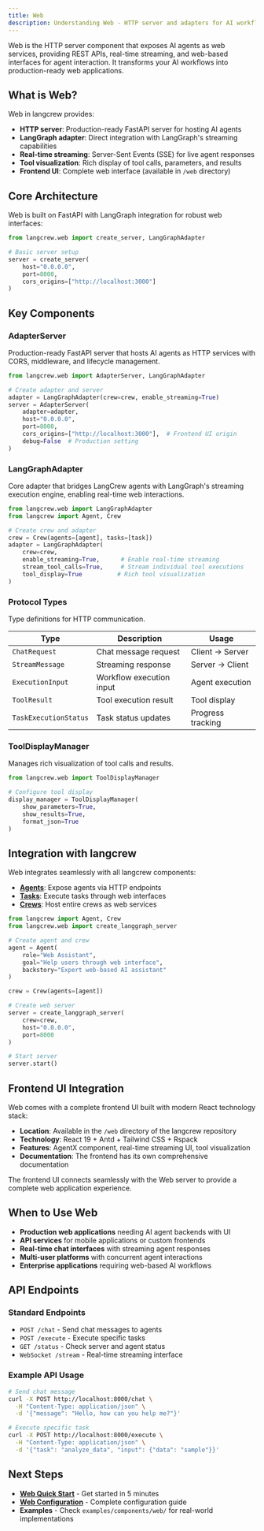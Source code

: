 ```yaml
---
title: Web
description: Understanding Web - HTTP server and adapters for AI workflows
---
```


Web is the HTTP server component that exposes AI agents as web services, providing REST APIs, real-time streaming, and web-based interfaces for agent interaction. It transforms your AI workflows into production-ready web applications.

## What is Web?

Web in langcrew provides:
- **HTTP server**: Production-ready FastAPI server for hosting AI agents
- **LangGraph adapter**: Direct integration with LangGraph's streaming capabilities  
- **Real-time streaming**: Server-Sent Events (SSE) for live agent responses
- **Tool visualization**: Rich display of tool calls, parameters, and results
- **Frontend UI**: Complete web interface (available in `/web` directory)

## Core Architecture

Web is built on FastAPI with LangGraph integration for robust web interfaces:

```python
from langcrew.web import create_server, LangGraphAdapter

# Basic server setup
server = create_server(
    host="0.0.0.0",
    port=8000,
    cors_origins=["http://localhost:3000"]
)
```

## Key Components

### AdapterServer
Production-ready FastAPI server that hosts AI agents as HTTP services with CORS, middleware, and lifecycle management.

```python
from langcrew.web import AdapterServer, LangGraphAdapter

# Create adapter and server
adapter = LangGraphAdapter(crew=crew, enable_streaming=True)
server = AdapterServer(
    adapter=adapter,
    host="0.0.0.0",
    port=8000,
    cors_origins=["http://localhost:3000"],  # Frontend UI origin
    debug=False  # Production setting
)
```

### LangGraphAdapter
Core adapter that bridges LangCrew agents with LangGraph's streaming execution engine, enabling real-time web interactions.

```python
from langcrew.web import LangGraphAdapter
from langcrew import Agent, Crew

# Create crew and adapter
crew = Crew(agents=[agent], tasks=[task])
adapter = LangGraphAdapter(
    crew=crew,
    enable_streaming=True,      # Enable real-time streaming
    stream_tool_calls=True,     # Stream individual tool executions
    tool_display=True          # Rich tool visualization
)
```

### Protocol Types
Type definitions for HTTP communication.

| Type | Description | Usage |
|------|-------------|-------|
| `ChatRequest` | Chat message request | Client → Server |
| `StreamMessage` | Streaming response | Server → Client |
| `ExecutionInput` | Workflow execution input | Agent execution |
| `ToolResult` | Tool execution result | Tool display |
| `TaskExecutionStatus` | Task status updates | Progress tracking |

### ToolDisplayManager
Manages rich visualization of tool calls and results.

```python
from langcrew.web import ToolDisplayManager

# Configure tool display
display_manager = ToolDisplayManager(
    show_parameters=True,
    show_results=True,
    format_json=True
)
```

## Integration with langcrew

Web integrates seamlessly with all langcrew components:

- **[Agents](/concepts/agents)**: Expose agents via HTTP endpoints
- **[Tasks](/concepts/tasks)**: Execute tasks through web interfaces
- **[Crews](/concepts/crews)**: Host entire crews as web services

```python
from langcrew import Agent, Crew
from langcrew.web import create_langgraph_server

# Create agent and crew
agent = Agent(
    role="Web Assistant",
    goal="Help users through web interface",
    backstory="Expert web-based AI assistant"
)

crew = Crew(agents=[agent])

# Create web server
server = create_langgraph_server(
    crew=crew,
    host="0.0.0.0",
    port=8000
)

# Start server
server.start()
```

## Frontend UI Integration

Web comes with a complete frontend UI built with modern React technology stack:

- **Location**: Available in the `/web` directory of the langcrew repository
- **Technology**: React 19 + Antd + Tailwind CSS + Rspack
- **Features**: AgentX component, real-time streaming UI, tool visualization
- **Documentation**: The frontend has its own comprehensive documentation

The frontend UI connects seamlessly with the Web server to provide a complete web application experience.

## When to Use Web

- **Production web applications** needing AI agent backends with UI
- **API services** for mobile applications or custom frontends
- **Real-time chat interfaces** with streaming agent responses  
- **Multi-user platforms** with concurrent agent interactions
- **Enterprise applications** requiring web-based AI workflows

## API Endpoints

### Standard Endpoints

- `POST /chat` - Send chat messages to agents
- `POST /execute` - Execute specific tasks
- `GET /status` - Check server and agent status
- `WebSocket /stream` - Real-time streaming interface

### Example API Usage

```bash
# Send chat message
curl -X POST http://localhost:8000/chat \
  -H "Content-Type: application/json" \
  -d '{"message": "Hello, how can you help me?"}'

# Execute specific task
curl -X POST http://localhost:8000/execute \
  -H "Content-Type: application/json" \
  -d '{"task": "analyze_data", "input": {"data": "sample"}}'
```

## Next Steps

- **[Web Quick Start](/guides/web/getting-started)** - Get started in 5 minutes
- **[Web Configuration](/guides/web/configuration)** - Complete configuration guide
- **Examples** - Check `examples/components/web/` for real-world implementations